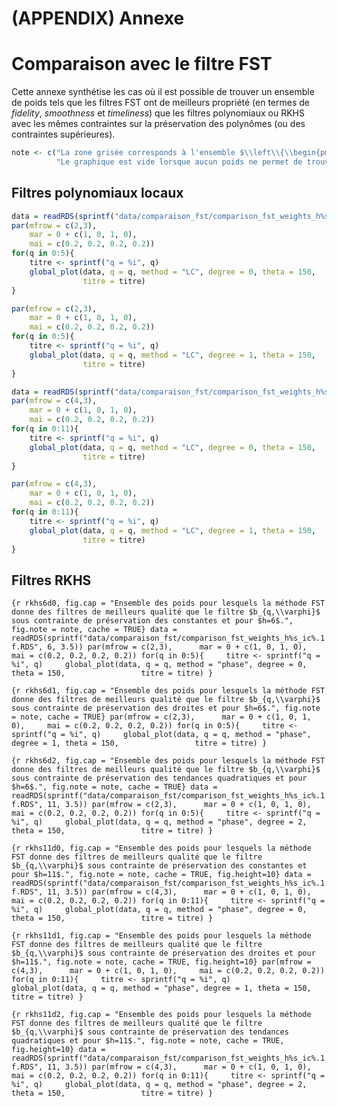 # (APPENDIX) Annexe {-} 
# Comparaison avec le filtre FST

Cette annexe synthétise les cas où il est possible de trouver un ensemble de poids tels que les filtres FST ont de meilleurs propriété (en termes de *fidelity*, *smoothness* et *timeliness*) que les filtres polynomiaux ou RKHS avec les mêmes contraintes sur la préservation des polynômes (ou des contraintes supérieures).

```r
note <- c("La zone grisée corresponds à l'ensemble $\\left\\{\\begin{pmatrix}x & y & z \\end{pmatrix}' : x+y+z=1\\right\\}$.",
          "Le graphique est vide lorsque aucun poids ne permet de trouver de filtre FST qui minimise la \\emph{fidelity}, \\emph{smoothness} et la \\emph{timelisse} par rapport au filtre étudié.")
```


## Filtres polynomiaux locaux

```r
data = readRDS(sprintf("data/comparaison_fst/comparison_fst_weights_h%s_ic%.1f.RDS", 6, 3.5))
par(mfrow = c(2,3), 
    mar = 0 + c(1, 0, 1, 0),
    mai = c(0.2, 0.2, 0.2, 0.2))
for(q in 0:5){
    titre <- sprintf("q = %i", q)
    global_plot(data, q = q, method = "LC", degree = 0, theta = 150,
                titre = titre)
}
```


```r
par(mfrow = c(2,3), 
    mar = 0 + c(1, 0, 1, 0),
    mai = c(0.2, 0.2, 0.2, 0.2))
for(q in 0:5){
    titre <- sprintf("q = %i", q)
    global_plot(data, q = q, method = "LC", degree = 1, theta = 150,
                titre = titre)
}
```



```r
data = readRDS(sprintf("data/comparaison_fst/comparison_fst_weights_h%s_ic%.1f.RDS", 11, 3.5))
par(mfrow = c(4,3), 
    mar = 0 + c(1, 0, 1, 0),
    mai = c(0.2, 0.2, 0.2, 0.2))
for(q in 0:11){
    titre <- sprintf("q = %i", q)
    global_plot(data, q = q, method = "LC", degree = 0, theta = 150,
                titre = titre)
}
```


```r
par(mfrow = c(4,3), 
    mar = 0 + c(1, 0, 1, 0),
    mai = c(0.2, 0.2, 0.2, 0.2))
for(q in 0:11){
    titre <- sprintf("q = %i", q)
    global_plot(data, q = q, method = "LC", degree = 1, theta = 150,
                titre = titre)
}
```


## Filtres RKHS

```{r rkhs6d0, fig.cap = "Ensemble des poids pour lesquels la méthode FST donne des filtres de meilleurs qualité que le filtre $b_{q,\\varphi}$ sous contrainte de préservation des constantes et pour $h=6$.", fig.note = note, cache = TRUE}
data = readRDS(sprintf("data/comparaison_fst/comparison_fst_weights_h%s_ic%.1f.RDS", 6, 3.5))
par(mfrow = c(2,3), 
    mar = 0 + c(1, 0, 1, 0),
    mai = c(0.2, 0.2, 0.2, 0.2))
for(q in 0:5){
    titre <- sprintf("q = %i", q)
    global_plot(data, q = q, method = "phase", degree = 0, theta = 150,
                titre = titre)
}
```


```{r rkhs6d1, fig.cap = "Ensemble des poids pour lesquels la méthode FST donne des filtres de meilleurs qualité que le filtre $b_{q,\\varphi}$ sous contrainte de préservation des droites et pour $h=6$.", fig.note = note, cache = TRUE}
par(mfrow = c(2,3), 
    mar = 0 + c(1, 0, 1, 0),
    mai = c(0.2, 0.2, 0.2, 0.2))
for(q in 0:5){
    titre <- sprintf("q = %i", q)
    global_plot(data, q = q, method = "phase", degree = 1, theta = 150,
                titre = titre)
}
```



```{r rkhs6d2, fig.cap = "Ensemble des poids pour lesquels la méthode FST donne des filtres de meilleurs qualité que le filtre $b_{q,\\varphi}$ sous contrainte de préservation des tendances quadratiques et pour $h=6$.", fig.note = note, cache = TRUE}
data = readRDS(sprintf("data/comparaison_fst/comparison_fst_weights_h%s_ic%.1f.RDS", 11, 3.5))
par(mfrow = c(2,3), 
    mar = 0 + c(1, 0, 1, 0),
    mai = c(0.2, 0.2, 0.2, 0.2))
for(q in 0:5){
    titre <- sprintf("q = %i", q)
    global_plot(data, q = q, method = "phase", degree = 2, theta = 150,
                titre = titre)
}
```




```{r rkhs11d0, fig.cap = "Ensemble des poids pour lesquels la méthode FST donne des filtres de meilleurs qualité que le filtre $b_{q,\\varphi}$ sous contrainte de préservation des constantes et pour $h=11$.", fig.note = note, cache = TRUE, fig.height=10}
data = readRDS(sprintf("data/comparaison_fst/comparison_fst_weights_h%s_ic%.1f.RDS", 11, 3.5))
par(mfrow = c(4,3), 
    mar = 0 + c(1, 0, 1, 0),
    mai = c(0.2, 0.2, 0.2, 0.2))
for(q in 0:11){
    titre <- sprintf("q = %i", q)
    global_plot(data, q = q, method = "phase", degree = 0, theta = 150,
                titre = titre)
}
```


```{r rkhs11d1, fig.cap = "Ensemble des poids pour lesquels la méthode FST donne des filtres de meilleurs qualité que le filtre $b_{q,\\varphi}$ sous contrainte de préservation des droites et pour $h=11$.", fig.note = note, cache = TRUE, fig.height=10}
par(mfrow = c(4,3), 
    mar = 0 + c(1, 0, 1, 0),
    mai = c(0.2, 0.2, 0.2, 0.2))
for(q in 0:11){
    titre <- sprintf("q = %i", q)
    global_plot(data, q = q, method = "phase", degree = 1, theta = 150,
                titre = titre)
}
```



```{r rkhs11d2, fig.cap = "Ensemble des poids pour lesquels la méthode FST donne des filtres de meilleurs qualité que le filtre $b_{q,\\varphi}$ sous contrainte de préservation des tendances quadratiques et pour $h=11$.", fig.note = note, cache = TRUE, fig.height=10}
data = readRDS(sprintf("data/comparaison_fst/comparison_fst_weights_h%s_ic%.1f.RDS", 11, 3.5))
par(mfrow = c(4,3), 
    mar = 0 + c(1, 0, 1, 0),
    mai = c(0.2, 0.2, 0.2, 0.2))
for(q in 0:11){
    titre <- sprintf("q = %i", q)
    global_plot(data, q = q, method = "phase", degree = 2, theta = 150,
                titre = titre)
}
```



